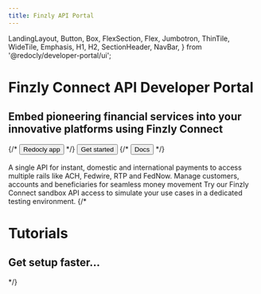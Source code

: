 ```yaml
---
title: Finzly API Portal
---
```


  LandingLayout,
  Button,
  Box,
  FlexSection,
  Flex,
  Jumbotron,
  ThinTile,
  WideTile,
  Emphasis,
  H1,
  H2,
  SectionHeader,
  NavBar,
} from '@redocly/developer-portal/ui';




<Jumbotron>
  <NavBar location={props.location} standalone={false} />
  <H1>Finzly Connect API Developer Portal</H1>
  <H2>Embed pioneering financial services into your innovative platforms using Finzly Connect</H2>
  <Flex p={20} justifyContent="center">
    {/* <Button size="xlarge" to="#">
      Redocly app
    </Button> */}
     <Button variant="outlined" class="ok" size="xlarge" to="developer-portal/index.md">
      Get started
    </Button>
    {/* <Button variant="outlined" size="xlarge" to="#">
      Docs
    </Button> */}
  </Flex>
</Jumbotron>

<Box my={25}>
<br/><br/>
 <FlexSection justifyContent="space-around" flexWrap="wrap">
    <ThinTile to="developer-portal/overviewSection.md" icon={icon1} header="Payment APIs" class="main-link">
       A single API for instant, domestic and international payments to access multiple rails like ACH, Fedwire, RTP and FedNow.
    </ThinTile>
    <ThinTile to="developer-portal/accounts.md" icon={launchFastIcon} header="Customer APIs" class="main-link">
       Manage customers, accounts and beneficiaries for seamless money movement
    </ThinTile>
    <ThinTile to="openapi/paymentAPI.page.yaml/*" icon={sandboxicon} header="Try Finzly Connect" class="main-link">
       Try our Finzly Connect sandbox API access to simulate your use cases in a dedicated testing environment.
    </ThinTile>	
  </FlexSection>
  {/* <Jumbotron parallaxEffect bgImage={icon1}>
    <H1>Tutorials</H1>
    <H2>Get setup faster...</H2>
  </Jumbotron> */} 
</Box>

